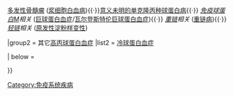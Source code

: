 {{Navbox
| name  = 免疫球蛋白增生失调症
| title = [[免疫增生性紊乱|免疫失调症]]，[[免疫球蛋白]][[抗體]]失调症 ([[ICD-10_Chapter_II:_Neoplasms%3B_Chapter_III:_Diseases_of_the_blood_and_blood-forming_organs%2C_and_certain_disorders_involving_the_immune_mechanism#.28D80-D89.29_Certain_disorders_involving_the_immune_mechanism|D89]], [[List of ICD-9 codes 240-279: Endocrine, nutritional and metabolic diseases, and immunity disorders|273]])
| titlestyle = background:Silver
| groupstyle = background-color: LightGreen
| belowstyle = background:LightGreen;

|group1  = [[浆细胞增生症]]/[[副蛋白血症]]
|list1   = [[浆细胞瘤]]{{·}} [[多发性骨髓瘤]] ([[浆细胞白血病]]){{·}}[[意义未明的单克隆丙种球蛋白病]]{{·}} ''[[免疫球蛋白M]]相关'' ([[巨球蛋白血症]]/[[瓦尔登斯特伦巨球蛋白血症]]){{·}} ''[[免疫球蛋白重链|重链]]相关'' ([[重链病]]){{·}} ''[[免疫球蛋白轻链|轻链]]相关'' ([[AL型淀粉样变性|原发性淀粉样变性]])

|group2  = 其它[[高丙球蛋白血症]]
|list2   = [[冷球蛋白血症]]


|  below = {{淋巴细胞导航}}

}}
<includeonly>[[Category:免疫系统疾病]]</includeonly>
<noinclude>

[[Category:疾病及失调症模板|{{PAGENAME}}]]
</noinclude>